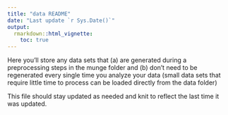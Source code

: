 ```yaml
---
title: "data README"
date: "Last update `r Sys.Date()`"
output:
  rmarkdown::html_vignette:
    toc: true
---
```

Here you'll store any data sets that (a) are generated during a preprocessing steps in the munge folder and (b) don't need to be regenerated every single time you analyze your data (small data sets that require little time to process can be loaded directly from the data folder)

This file should stay updated as needed and knit to reflect the last time it was updated.

